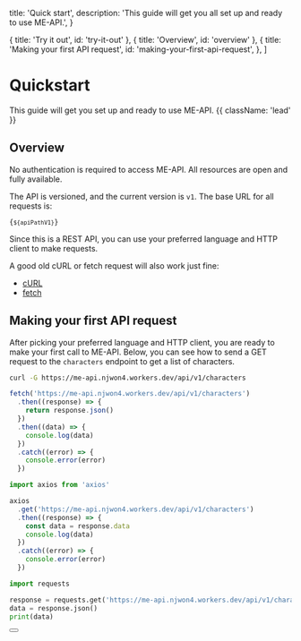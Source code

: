 
  title: 'Quick start',
  description: 'This guide will get you all set up and ready to use ME-API.',
}

  { title: 'Try it out', id: 'try-it-out' },
  { title: 'Overview', id: 'overview' },
  {
    title: 'Making your first API request',
    id: 'making-your-first-api-request',
  },
]

# Quickstart

This guide will get you set up and ready to use ME-API. {{ className: 'lead' }}

## Overview

No authentication is required to access ME-API. All resources are open and fully available.

The API is versioned, and the current version is `v1`. The base URL for all requests is:

<code>{`${apiPathV1}`}</code>

Since this is a REST API, you can use your preferred language and HTTP client to make requests.

A good old cURL or fetch request will also work just fine:

- [cURL](https://curl.se/)
- [fetch](https://developer.mozilla.org/en-US/docs/Web/API/Fetch_API)

## Making your first API request

After picking your preferred language and HTTP client, you are ready to make your first call to ME-API. Below, you can see how to send a GET request to the `characters` endpoint to get a list of characters.

<CodeGroup tag="GET" label="/v1/characters">

```bash {{ title: 'cURL' }}
curl -G https://me-api.njwon4.workers.dev/api/v1/characters
```

```js {{ title: 'JavaScript (fetch)' }}
fetch('https://me-api.njwon4.workers.dev/api/v1/characters')
  .then((response) => {
    return response.json()
  })
  .then((data) => {
    console.log(data)
  })
  .catch((error) => {
    console.error(error)
  })
```

```js {{ title: 'JavaScript (axios)' }}
import axios from 'axios'

axios
  .get('https://me-api.njwon4.workers.dev/api/v1/characters')
  .then((response) => {
    const data = response.data
    console.log(data)
  })
  .catch((error) => {
    console.error(error)
  })
```

```python
import requests

response = requests.get('https://me-api.njwon4.workers.dev/api/v1/characters')
data = response.json()
print(data)
```

</CodeGroup>

<TryItOut />

<div className="not-prose">
  <Button
    href="/characters"
    variant="text"
    arrow="right"
    children="Read the docs for the characters endpoint"
  />
</div>
